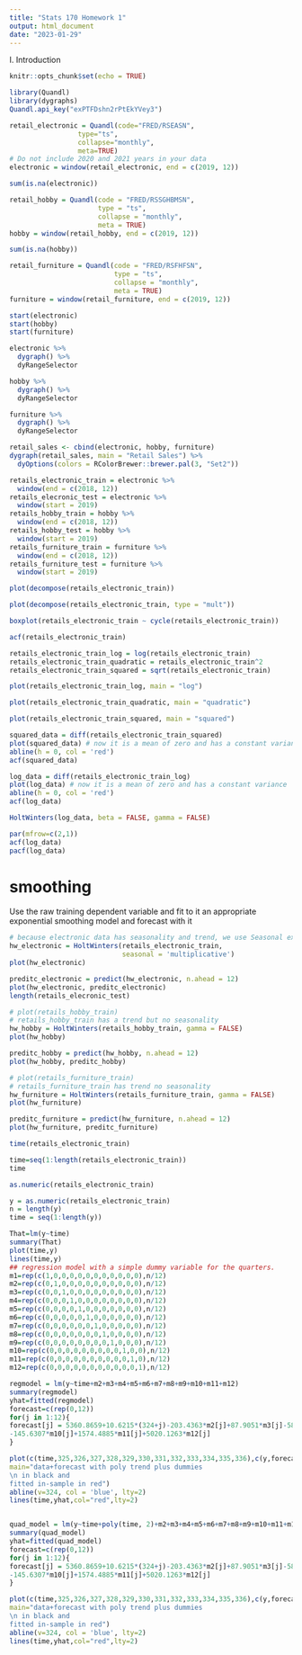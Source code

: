 ```yaml
---
title: "Stats 170 Homework 1"
output: html_document
date: "2023-01-29"
---
```


I. Introduction




```r
knitr::opts_chunk$set(echo = TRUE)
```

```r
library(Quandl)
library(dygraphs)
Quandl.api_key("exPTFDshn2rPtEkYVey3") 
```


```r
retail_electronic = Quandl(code="FRED/RSEASN",
                 type="ts",
                 collapse="monthly",
                 meta=TRUE)
# Do not include 2020 and 2021 years in your data
electronic = window(retail_electronic, end = c(2019, 12))
```

```r
sum(is.na(electronic))
```

```r
retail_hobby = Quandl(code = "FRED/RSSGHBMSN",
                      type = "ts",
                      collapse = "monthly",
                      meta = TRUE)
hobby = window(retail_hobby, end = c(2019, 12))
```

```r
sum(is.na(hobby))
```

```r
retail_furniture = Quandl(code = "FRED/RSFHFSN",
                          type = "ts",
                          collapse = "monthly",
                          meta = TRUE)
furniture = window(retail_furniture, end = c(2019, 12))
```

```r
start(electronic)
start(hobby)
start(furniture)
```




```r
electronic %>% 
  dygraph() %>% 
  dyRangeSelector
```

```r
hobby %>% 
  dygraph() %>% 
  dyRangeSelector
```

```r
furniture %>% 
  dygraph() %>% 
  dyRangeSelector
```

``` r
retail_sales <- cbind(electronic, hobby, furniture)
dygraph(retail_sales, main = "Retail Sales") %>%
  dyOptions(colors = RColorBrewer::brewer.pal(3, "Set2"))
```

```r
retails_electronic_train = electronic %>% 
  window(end = c(2018, 12))
retails_elecronic_test = electronic %>% 
  window(start = 2019)
retails_hobby_train = hobby %>% 
  window(end = c(2018, 12))
retails_hobby_test = hobby %>% 
  window(start = 2019)
retails_furniture_train = furniture %>% 
  window(end = c(2018, 12))
retails_furniture_test = furniture %>% 
  window(start = 2019)
```

```r
plot(decompose(retails_electronic_train))
```

```r
plot(decompose(retails_electronic_train, type = "mult"))
```

```r
boxplot(retails_electronic_train ~ cycle(retails_electronic_train))
```

```r
acf(retails_electronic_train)
```

```r
retails_electronic_train_log = log(retails_electronic_train)
retails_electronic_train_quadratic = retails_electronic_train^2
retails_electronic_train_squared = sqrt(retails_electronic_train)
```

``` r
plot(retails_electronic_train_log, main = "log") 
```

``` r
plot(retails_electronic_train_quadratic, main = "quadratic") 
```

``` r
plot(retails_electronic_train_squared, main = "squared") 
```

```r
squared_data = diff(retails_electronic_train_squared)
plot(squared_data) # now it is a mean of zero and has a constant variance
abline(h = 0, col = 'red')
acf(squared_data)
```

```r
log_data = diff(retails_electronic_train_log)
plot(log_data) # now it is a mean of zero and has a constant variance
abline(h = 0, col = 'red')
acf(log_data)
```

```r
HoltWinters(log_data, beta = FALSE, gamma = FALSE)
```

``` r
par(mfrow=c(2,1))
acf(log_data)
pacf(log_data)
```

# smoothing
Use the raw training dependent variable and fit to it an appropriate exponential smoothing model and forecast with it
```r
# because electronic data has seasonality and trend, we use Seasonal exponential smoothing # plot(retails_electronic_train)
hw_electronic = HoltWinters(retails_electronic_train, 
                            seasonal = 'multiplicative')
plot(hw_electronic)
```

```r
preditc_electronic = predict(hw_electronic, n.ahead = 12)
plot(hw_electronic, preditc_electronic)
length(retails_elecronic_test)
```



```r
# plot(retails_hobby_train)
# retails_hobby_train has a trend but no seasonality
hw_hobby = HoltWinters(retails_hobby_train, gamma = FALSE)
plot(hw_hobby)
```

```r
preditc_hobby = predict(hw_hobby, n.ahead = 12)
plot(hw_hobby, preditc_hobby)
```



```r
# plot(retails_furniture_train)
# retails_furniture_train has trend no seasonality
hw_furniture = HoltWinters(retails_furniture_train, gamma = FALSE)
plot(hw_furniture)
```

```r
preditc_furniture = predict(hw_furniture, n.ahead = 12)
plot(hw_furniture, preditc_furniture)
```

``` r
time(retails_electronic_train)

time=seq(1:length(retails_electronic_train))
time

as.numeric(retails_electronic_train)

y = as.numeric(retails_electronic_train)
n = length(y) 
time = seq(1:length(y))

That=lm(y~time)
summary(That)
plot(time,y)
lines(time,y)
## regression model with a simple dummy variable for the quarters. 
m1=rep(c(1,0,0,0,0,0,0,0,0,0,0,0),n/12)
m2=rep(c(0,1,0,0,0,0,0,0,0,0,0,0),n/12)
m3=rep(c(0,0,1,0,0,0,0,0,0,0,0,0),n/12)
m4=rep(c(0,0,0,1,0,0,0,0,0,0,0,0),n/12)
m5=rep(c(0,0,0,0,1,0,0,0,0,0,0,0),n/12)
m6=rep(c(0,0,0,0,0,1,0,0,0,0,0,0),n/12)
m7=rep(c(0,0,0,0,0,0,1,0,0,0,0,0),n/12)
m8=rep(c(0,0,0,0,0,0,0,1,0,0,0,0),n/12)
m9=rep(c(0,0,0,0,0,0,0,0,1,0,0,0),n/12)
m10=rep(c(0,0,0,0,0,0,0,0,0,1,0,0),n/12)
m11=rep(c(0,0,0,0,0,0,0,0,0,0,1,0),n/12)
m12=rep(c(0,0,0,0,0,0,0,0,0,0,0,1),n/12)

regmodel = lm(y~time+m2+m3+m4+m5+m6+m7+m8+m9+m10+m11+m12)
summary(regmodel)
yhat=fitted(regmodel)
forecast=c(rep(0,12))
for(j in 1:12){
forecast[j] = 5360.8659+10.6215*(324+j)-203.4363*m2[j]+87.9051*m3[j]-581.9016*m4[j]-171.3009*m5[j]-31.9965*m6[j]+13.7153*m7[j]+350.5012*m8[j]-112.4536*m9[j]
-145.6307*m10[j]+1574.4885*m11[j]+5020.1263*m12[j]
}

plot(c(time,325,326,327,328,329,330,331,332,333,334,335,336),c(y,forecast), lty=1,col="black",type="l", xlab="Time", ylab="y", 
main="data+forecast with poly trend plus dummies
\n in black and 
fitted in-sample in red")
abline(v=324, col = 'blue', lty=2)
lines(time,yhat,col="red",lty=2)


quad_model = lm(y~time+poly(time, 2)+m2+m3+m4+m5+m6+m7+m8+m9+m10+m11+m12)
summary(quad_model)
yhat=fitted(quad_model)
forecast=c(rep(0,12))
for(j in 1:12){
forecast[j] = 5360.8659+10.6215*(324+j)-203.4363*m2[j]+87.9051*m3[j]-581.9016*m4[j]-171.3009*m5[j]-31.9965*m6[j]+13.7153*m7[j]+350.5012*m8[j]-112.4536*m9[j]
-145.6307*m10[j]+1574.4885*m11[j]+5020.1263*m12[j]
}

plot(c(time,325,326,327,328,329,330,331,332,333,334,335,336),c(y,forecast), lty=1,col="black",type="l", xlab="Time", ylab="y", 
main="data+forecast with poly trend plus dummies
\n in black and 
fitted in-sample in red")
abline(v=324, col = 'blue', lty=2)
lines(time,yhat,col="red",lty=2)
```

